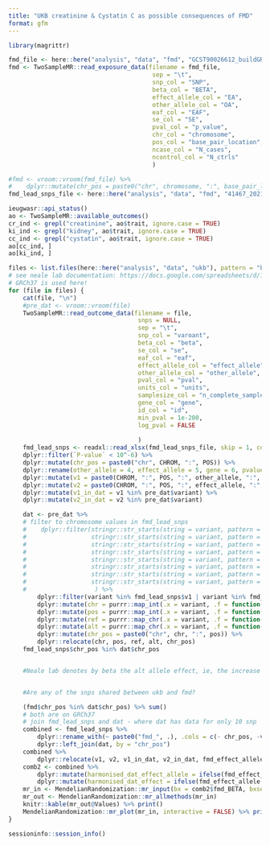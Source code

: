 ```yaml
---
title: "UKB creatinine & Cystatin C as possible consequences of FMD"
format: gfm
---
```



```r
library(magrittr)
```


```r
fmd_file <- here::here("analysis", "data", "fmd", "GCST90026612_buildGRCh37.tsv")
fmd <- TwoSampleMR::read_exposure_data(filename = fmd_file,
                                        sep = "\t",
                                        snp_col = "SNP",
                                        beta_col = "BETA",
                                        effect_allele_col = "EA",
                                        other_allele_col = "OA",
                                        eaf_col = "EAF",
                                        se_col = "SE",
                                        pval_col = "p_value",
                                        chr_col = "chromosome",
                                        pos_col = "base_pair_location",
                                        ncase_col = "N_cases",
                                        ncontrol_col = "N_ctrls"
                                        )

#fmd <- vroom::vroom(fmd_file) %>%
#    dplyr::mutate(chr_pos = paste0("chr", chromosome, ":", base_pair_location))
fmd_lead_snps_file <- here::here("analysis", "data", "fmd", "41467_2021_26174_MOESM4_ESM.xlsx") 

```

```r
ieugwasr::api_status()
ao <- TwoSampleMR::available_outcomes()
cr_ind <- grepl("creatinine", ao$trait, ignore.case = TRUE) 
ki_ind <- grepl("kidney", ao$trait, ignore.case = TRUE) 
cc_ind <- grepl("cystatin", ao$trait, ignore.case = TRUE)
ao[cc_ind, ]
ao[ki_ind, ]

```



```r
files <- list.files(here::here("analysis", "data", "ukb"), pattern = "both_sexes", full.names = TRUE)
# see neale lab documentation: https://docs.google.com/spreadsheets/d/1kvPoupSzsSFBNSztMzl04xMoSC3Kcx3CrjVf4yBmESU/edit#gid=227859291
# GRCh37 is used here!
for (file in files) {
    cat(file, "\n")
    #pre_dat <- vroom::vroom(file)
    TwoSampleMR::read_outcome_data(filename = file, 
                                    snps = NULL,
                                    sep = "\t",
                                    snp_col = "varoant",
                                    beta_col = "beta",
                                    se_col = "se",
                                    eaf_col = "eaf",
                                    effect_allele_col = "effect_allele",
                                    other_allele_col = "other_allele",
                                    pval_col = "pval",
                                    units_col = "units",
                                    samplesize_col = "n_complete_samples",
                                    gene_col = "gene",
                                    id_col = "id",
                                    min_pval = 1e-200,
                                    log_pval = FALSE
                                    
                                    )
    fmd_lead_snps <- readxl::read_xlsx(fmd_lead_snps_file, skip = 1, col_names = TRUE) %>%
    dplyr::filter(`P-value` < 10^-6) %>%
    dplyr::mutate(chr_pos = paste0("chr", CHROM, ":", POS)) %>%
    dplyr::rename(other_allele = 4, effect_allele = 5, gene = 6, pvalue = 10) %>%
    dplyr::mutate(v1 = paste0(CHROM, ":", POS, ":", other_allele, ":", effect_allele)) %>%
    dplyr::mutate(v2 = paste0(CHROM, ":", POS, ":", effect_allele, ":", other_allele)) %>%
    dplyr::mutate(v1_in_dat = v1 %in% pre_dat$variant) %>%
    dplyr::mutate(v2_in_dat = v2 %in% pre_dat$variant)

    dat <- pre_dat %>%
    # filter to chromosome values in fmd_lead_snps
    #    dplyr::filter(stringr::str_starts(string = variant, pattern = "12") | 
    #                  stringr::str_starts(string = variant, pattern = "6") |
    #                  stringr::str_starts(string = variant, pattern = "5") |
    #                  stringr::str_starts(string = variant, pattern = "8") | 
    #                  stringr::str_starts(string = variant, pattern = "13") |
    #                  stringr::str_starts(string = variant, pattern = "4") |
    #                  stringr::str_starts(string = variant, pattern = "10") | 
    #                  stringr::str_starts(string = variant, pattern = "17")
    #                   ) %>%
        dplyr::filter(variant %in% fmd_lead_snps$v1 | variant %in% fmd_lead_snps$v2) %>%
        dplyr::mutate(chr = purrr::map_int(.x = variant, .f = function(x) {stringr::str_split(string = x, pattern = ":")[[1]][1] %>% as.integer})) %>%
        dplyr::mutate(pos = purrr::map_int(.x = variant, .f = function(x) {stringr::str_split(string = x, pattern = ":")[[1]][2] %>% as.integer})) %>%
        dplyr::mutate(ref = purrr::map_chr(.x = variant, .f = function(x) {stringr::str_split(string = x, pattern = ":")[[1]][3]})) %>%
        dplyr::mutate(alt = purrr::map_chr(.x = variant, .f = function(x) {stringr::str_split(string = x, pattern = ":")[[1]][4]})) %>% 
        dplyr::mutate(chr_pos = paste0("chr", chr, ":", pos)) %>%
        dplyr::relocate(chr, pos, ref, alt, chr_pos)
    fmd_lead_snps$chr_pos %in% dat$chr_pos


    #Neale lab denotes by beta the alt allele effect, ie, the increase in phenotype per increase in one alt allele.


    #Are any of the snps shared between ukb and fmd?

    (fmd$chr_pos %in% dat$chr_pos) %>% sum()
    # both are on GRCh37
    # join fmd_lead_snps and dat - where dat has data for only 10 snp
    combined <- fmd_lead_snps %>% 
        dplyr::rename_with(~ paste0("fmd_", .), .cols = c(- chr_pos, -v1, -v2, - v1_in_dat, - v2_in_dat)) %>%
        dplyr::left_join(dat, by = "chr_pos")
    combined %>%
        dplyr::relocate(v1, v2, v1_in_dat, v2_in_dat, fmd_effect_allele, ref)
    comb2 <- combined %>%
        dplyr::mutate(harmonised_dat_effect_allele = ifelse(fmd_effect_allele == alt, alt, ref)) %>%
        dplyr::mutate(harmonised_dat_effect = ifelse(fmd_effect_allele == alt, beta, -beta))
    mr_in <- MendelianRandomization::mr_input(bx = comb2$fmd_BETA, bxse = comb2$fmd_SE, by = comb2$harmonised_dat_effect, byse = comb2$se)
    mr_out <- MendelianRandomization::mr_allmethods(mr_in)
    knitr::kable(mr_out@Values) %>% print()
    MendelianRandomization::mr_plot(mr_in, interactive = FALSE) %>% print()
}
```



```r
sessioninfo::session_info()
```